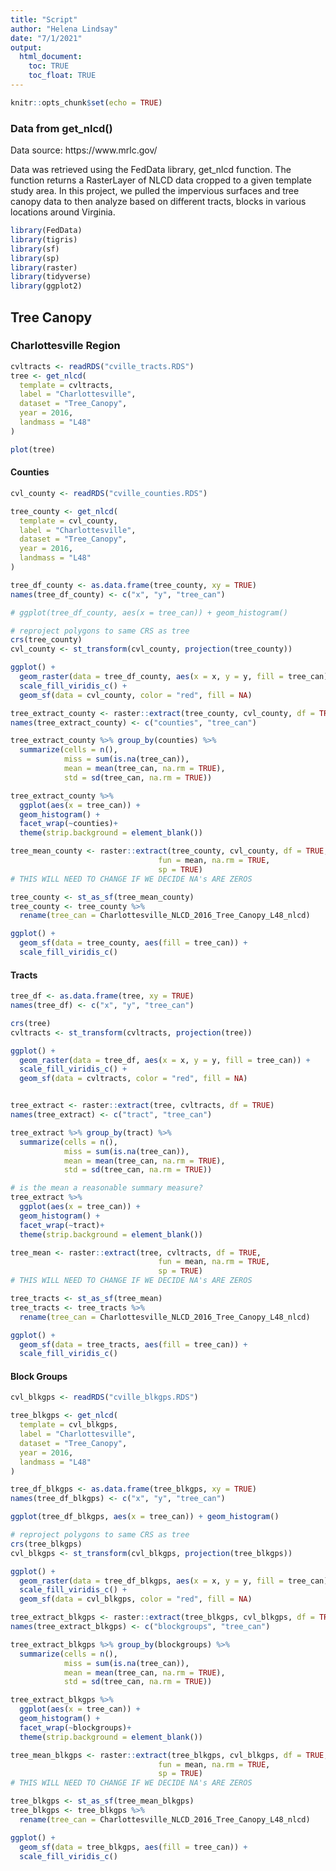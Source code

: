 ```yaml
---
title: "Script"
author: "Helena Lindsay"
date: "7/1/2021"
output:
  html_document: 
    toc: TRUE
    toc_float: TRUE
---
```


```r
knitr::opts_chunk$set(echo = TRUE) 
```


### Data from get_nlcd() 
Data source: https://www.mrlc.gov/

Data was retrieved using the FedData library, get_nlcd function. The function returns a RasterLayer of NLCD data cropped to a given template study area. In this project, we pulled the impervious surfaces and tree canopy data to then analyze based on different tracts, blocks in various locations around Virginia.


```r
library(FedData) 
library(tigris)
library(sf)
library(sp)
library(raster)
library(tidyverse)
library(ggplot2)
```




## Tree Canopy{.tabset}

### Charlottesville Region {.tabset}

```r
cvltracts <- readRDS("cville_tracts.RDS")
tree <- get_nlcd(
  template = cvltracts,
  label = "Charlottesville",
  dataset = "Tree_Canopy",
  year = 2016, 
  landmass = "L48"
)

plot(tree)
```

#### Counties

```r
cvl_county <- readRDS("cville_counties.RDS")

tree_county <- get_nlcd(
  template = cvl_county,
  label = "Charlottesville",
  dataset = "Tree_Canopy",
  year = 2016, 
  landmass = "L48"
)

tree_df_county <- as.data.frame(tree_county, xy = TRUE)
names(tree_df_county) <- c("x", "y", "tree_can")

# ggplot(tree_df_county, aes(x = tree_can)) + geom_histogram()

# reproject polygons to same CRS as tree
crs(tree_county)
cvl_county <- st_transform(cvl_county, projection(tree_county))

ggplot() +
  geom_raster(data = tree_df_county, aes(x = x, y = y, fill = tree_can)) +
  scale_fill_viridis_c() +
  geom_sf(data = cvl_county, color = "red", fill = NA)

tree_extract_county <- raster::extract(tree_county, cvl_county, df = TRUE)
names(tree_extract_county) <- c("counties", "tree_can")

tree_extract_county %>% group_by(counties) %>% 
  summarize(cells = n(), 
            miss = sum(is.na(tree_can)),
            mean = mean(tree_can, na.rm = TRUE), 
            std = sd(tree_can, na.rm = TRUE))

tree_extract_county %>% 
  ggplot(aes(x = tree_can)) + 
  geom_histogram() + 
  facet_wrap(~counties)+
  theme(strip.background = element_blank())

tree_mean_county <- raster::extract(tree_county, cvl_county, df = TRUE, 
                                 fun = mean, na.rm = TRUE,
                                 sp = TRUE)
# THIS WILL NEED TO CHANGE IF WE DECIDE NA's ARE ZEROS

tree_county <- st_as_sf(tree_mean_county)
tree_county <- tree_county %>% 
  rename(tree_can = Charlottesville_NLCD_2016_Tree_Canopy_L48_nlcd)

ggplot() + 
  geom_sf(data = tree_county, aes(fill = tree_can)) +
  scale_fill_viridis_c()
```


#### Tracts

```r

tree_df <- as.data.frame(tree, xy = TRUE)
names(tree_df) <- c("x", "y", "tree_can")

crs(tree)
cvltracts <- st_transform(cvltracts, projection(tree))

ggplot() +
  geom_raster(data = tree_df, aes(x = x, y = y, fill = tree_can)) + 
  scale_fill_viridis_c() +
  geom_sf(data = cvltracts, color = "red", fill = NA)


tree_extract <- raster::extract(tree, cvltracts, df = TRUE)
names(tree_extract) <- c("tract", "tree_can")

tree_extract %>% group_by(tract) %>% 
  summarize(cells = n(), 
            miss = sum(is.na(tree_can)),
            mean = mean(tree_can, na.rm = TRUE), 
            std = sd(tree_can, na.rm = TRUE))

# is the mean a reasonable summary measure?
tree_extract %>% 
  ggplot(aes(x = tree_can)) + 
  geom_histogram() + 
  facet_wrap(~tract)+
  theme(strip.background = element_blank())

tree_mean <- raster::extract(tree, cvltracts, df = TRUE, 
                                 fun = mean, na.rm = TRUE,
                                 sp = TRUE)
# THIS WILL NEED TO CHANGE IF WE DECIDE NA's ARE ZEROS

tree_tracts <- st_as_sf(tree_mean)
tree_tracts <- tree_tracts %>% 
  rename(tree_can = Charlottesville_NLCD_2016_Tree_Canopy_L48_nlcd)

ggplot() + 
  geom_sf(data = tree_tracts, aes(fill = tree_can)) +
  scale_fill_viridis_c()
```


#### Block Groups
```r
cvl_blkgps <- readRDS("cville_blkgps.RDS")

tree_blkgps <- get_nlcd(
  template = cvl_blkgps,
  label = "Charlottesville",
  dataset = "Tree_Canopy",
  year = 2016, 
  landmass = "L48"
)

tree_df_blkgps <- as.data.frame(tree_blkgps, xy = TRUE)
names(tree_df_blkgps) <- c("x", "y", "tree_can")

ggplot(tree_df_blkgps, aes(x = tree_can)) + geom_histogram()

# reproject polygons to same CRS as tree
crs(tree_blkgps)
cvl_blkgps <- st_transform(cvl_blkgps, projection(tree_blkgps))

ggplot() +
  geom_raster(data = tree_df_blkgps, aes(x = x, y = y, fill = tree_can)) +
  scale_fill_viridis_c() +
  geom_sf(data = cvl_blkgps, color = "red", fill = NA)

tree_extract_blkgps <- raster::extract(tree_blkgps, cvl_blkgps, df = TRUE)
names(tree_extract_blkgps) <- c("blockgroups", "tree_can")

tree_extract_blkgps %>% group_by(blockgroups) %>% 
  summarize(cells = n(), 
            miss = sum(is.na(tree_can)),
            mean = mean(tree_can, na.rm = TRUE), 
            std = sd(tree_can, na.rm = TRUE))

tree_extract_blkgps %>% 
  ggplot(aes(x = tree_can)) + 
  geom_histogram() + 
  facet_wrap(~blockgroups)+
  theme(strip.background = element_blank())

tree_mean_blkgps <- raster::extract(tree_blkgps, cvl_blkgps, df = TRUE, 
                                 fun = mean, na.rm = TRUE,
                                 sp = TRUE)
# THIS WILL NEED TO CHANGE IF WE DECIDE NA's ARE ZEROS

tree_blkgps <- st_as_sf(tree_mean_blkgps)
tree_blkgps <- tree_blkgps %>% 
  rename(tree_can = Charlottesville_NLCD_2016_Tree_Canopy_L48_nlcd)

ggplot() + 
  geom_sf(data = tree_blkgps, aes(fill = tree_can)) +
  scale_fill_viridis_c()
```


